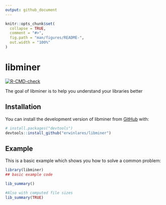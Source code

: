 ```yaml
---
output: github_document
---
```


<!-- README.md is generated from README.Rmd. Please edit that file -->

```r
knitr::opts_chunk$set(
  collapse = TRUE,
  comment = "#>",
  fig.path = "man/figures/README-",
  out.width = "100%"
)
```

# libminer

<!-- badges: start -->
[![R-CMD-check](https://github.com/erwinlares/libminer/actions/workflows/R-CMD-check.yaml/badge.svg)](https://github.com/erwinlares/libminer/actions/workflows/R-CMD-check.yaml)
<!-- badges: end -->

The goal of libminer is to help you understand your libraries better 

## Installation

You can install the development version of libminer from [GitHub](https://github.com/) with:

``` r
# install.packages("devtools")
devtools::install_github("erwinlares/libminer")
```

## Example

This is a basic example which shows you how to solve a common problem:

```r
library(libminer)
## basic example code

lib_summary()

#Also with computed file sizes
lib_summary(TRUE)

```


